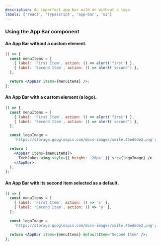 ```yaml
---
description: An imperfect app bar with or without a logo
labels: ['react', 'typescript', 'app-bar', 'ui']
---
```



### Using the App Bar component

#### An App Bar without a custom element.

```jsx live
() => {
  const menuItems = [
    { label: 'First Item', action: () => alert('first') },
    { label: 'Second Item', action: () => alert('second') },
  ];

  return <AppBar items={menuItems} />;
};
```

#### An App Bar with a custom element (a logo).

```jsx live
() => {
  const menuItems = [
    { label: 'First Item', action: () => alert('first') },
    { label: 'Second Item', action: () => alert('second') },
  ];

  const logoImage =
    'https://storage.googleapis.com/docs-images/smile.46ed6de2.png';

  return (
    <AppBar items={menuItems}>
      TechJokes <img style={{ height: '26px' }} src={logoImage} />
    </AppBar>
  );
};
```

#### An App Bar with its second item selected as a default.

```jsx live
() => {
  const menuItems = [
    { label: 'First Item', action: () => 'x' },
    { label: 'Second Item', action: () => 'y' },
  ];

  const logoImage =
    'https://storage.googleapis.com/docs-images/smile.46ed6de2.png';

  return <AppBar items={menuItems} defaultItem="Second Item" />;
};
```
